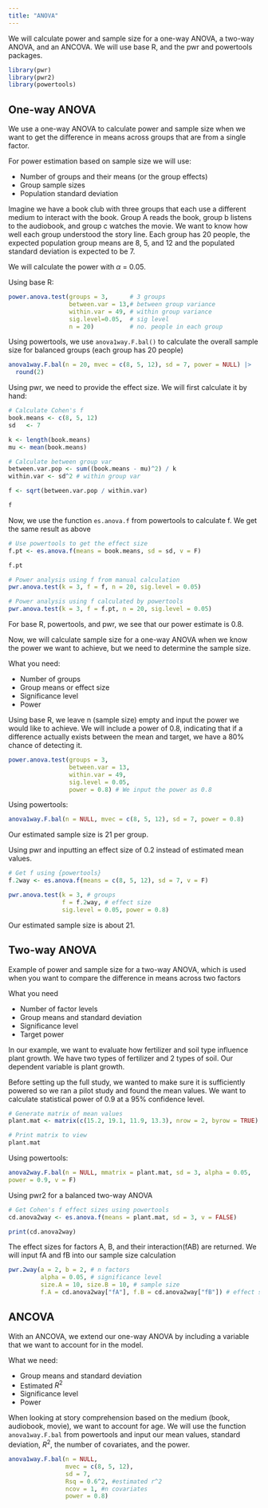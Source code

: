 ```yaml
---
title: "ANOVA"
---
```


We will calculate power and sample size for a one-way ANOVA, a two-way ANOVA, and an ANCOVA. We will use base R, and the pwr and powertools packages. 

```r
library(pwr)
library(pwr2)
library(powertools)
```

## One-way ANOVA

We use a one-way ANOVA to calculate power and sample size when we want to get the difference in means across groups that are from a single factor. 

For power estimation based on sample size we will use: 

* Number of groups and their means (or the group effects)
* Group sample sizes 
* Population standard deviation 

Imagine we have a book club with three groups that each use a different medium to interact with the book. Group A reads the book, group b listens to the audiobook, and group c watches the movie. We want to know how well each group understood the story line. Each group has 20 people, the expected population group means are 8, 5, and 12 and the populated standard deviation is expected to be 7. 

We will calculate the power  with $\alpha$ = 0.05. 

Using base R:

```r
power.anova.test(groups = 3,      # 3 groups
                 between.var = 13,# between group variance
                 within.var = 49, # within group variance
                 sig.level=0.05,  # sig level 
                 n = 20)          # no. people in each group 
```

Using powertools, we use `anova1way.F.bal()` to calculate the overall sample size for balanced groups (each group has 20 people) 

```r
anova1way.F.bal(n = 20, mvec = c(8, 5, 12), sd = 7, power = NULL) |> 
  round(2)
```

Using pwr, we need to provide the effect size. We will first calculate it by hand: 

```r
# Calculate Cohen's f 
book.means <- c(8, 5, 12)
sd   <- 7

k <- length(book.means)
mu <- mean(book.means)

# Calculate between group var 
between.var.pop <- sum((book.means - mu)^2) / k 
within.var <- sd^2 # within group var 

f <- sqrt(between.var.pop / within.var)

f
```

Now, we use the function `es.anova.f` from powertools to calculate f. We get the same result as above 

```r
# Use powertools to get the effect size 
f.pt <- es.anova.f(means = book.means, sd = sd, v = F)

f.pt
```

```r
# Power analysis using f from manual calculation 
pwr.anova.test(k = 3, f = f, n = 20, sig.level = 0.05)

# Power analysis using f calculated by powertools
pwr.anova.test(k = 3, f = f.pt, n = 20, sig.level = 0.05)
```

For base R, powertools, and pwr, we see that our power estimate is 0.8. 

Now, we will calculate sample size for a one-way ANOVA when we know the power we want to achieve, but we need to determine the sample size.

What you need: 

* Number of groups 
* Group means or effect size 
* Significance level 
* Power

Using base R, we leave n (sample size) empty and input the power we would like to achieve. We will include a power of 0.8, indicating that if a difference actually exists between the mean and target, we have a 80% chance of detecting it.

```r
power.anova.test(groups = 3, 
                 between.var = 13,
                 within.var = 49,
                 sig.level = 0.05,
                 power = 0.8) # We input the power as 0.8
```

Using powertools:

```r
anova1way.F.bal(n = NULL, mvec = c(8, 5, 12), sd = 7, power = 0.8)
```

Our estimated sample size is 21 per group.  

Using pwr and inputting an effect size of 0.2 instead of estimated mean values.  

```r
# Get f using {powertools}
f.2way <- es.anova.f(means = c(8, 5, 12), sd = 7, v = F)

pwr.anova.test(k = 3, # groups
               f = f.2way, # effect size 
               sig.level = 0.05, power = 0.8)
```

Our estimated sample size is about 21. 

## Two-way ANOVA

Example of power and sample size for a two-way ANOVA, which is used when you want to compare the difference in means across two factors 

What you need

* Number of factor levels
* Group means and standard deviation 
* Significance level 
* Target power 

In our example, we want to evaluate how fertilizer and soil type influence plant growth. We have two types of fertilizer and 2 types of soil. Our dependent variable is plant growth. 

Before setting up the full study, we wanted to make sure it is sufficiently powered so we ran a pilot study and found the mean values. We want to calculate statistical power of 0.9 at a 95% confidence level.  

```r
# Generate matrix of mean values 
plant.mat <- matrix(c(15.2, 19.1, 11.9, 13.3), nrow = 2, byrow = TRUE)

# Print matrix to view 
plant.mat
```

Using powertools:

```r
anova2way.F.bal(n = NULL, mmatrix = plant.mat, sd = 3, alpha = 0.05,
power = 0.9, v = F)
```

Using pwr2 for a balanced two-way ANOVA 

```r
# Get Cohen's f effect sizes using powertools
cd.anova2way <- es.anova.f(means = plant.mat, sd = 3, v = FALSE)

print(cd.anova2way)

```

The effect sizes for factors A, B, and their interaction(fAB) are returned. We will input fA and fB into our sample size calculation 

```r
pwr.2way(a = 2, b = 2, # n factors 
         alpha = 0.05, # significance level 
         size.A = 10, size.B = 10, # sample size 
         f.A = cd.anova2way["fA"], f.B = cd.anova2way["fB"]) # effect size
```


## ANCOVA

With an ANCOVA, we extend our one-way ANOVA by including a variable that we want to account for in the model. 

What we need: 

* Group means and standard deviation 
* Estimated $R^2$ 
* Significance level 
* Power 

When looking at story comprehension based on the medium (book, audiobook, movie), we want to account for age. We will use the function `anova1way.F.bal` from powertools and input our mean values, standard deviation, $R^2$, the number of covariates, and the power.  

```r
anova1way.F.bal(n = NULL, 
                mvec = c(8, 5, 12),
                sd = 7, 
                Rsq = 0.6^2, #estimated r^2 
                ncov = 1, #n covariates 
                power = 0.8)
```

